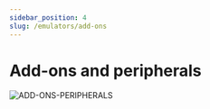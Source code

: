 ```yaml
---
sidebar_position: 4
slug: /emulators/add-ons
---
```




# Add-ons and peripherals

![ADD-ONS-PERIPHERALS](https://user-images.githubusercontent.com/98862735/188319678-b0e38782-ecff-4ac0-b9e8-3ed025c59d1d.png)

<DocCardList/>
